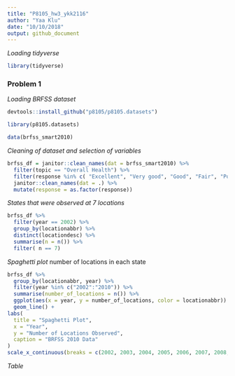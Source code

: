 ```yaml
---
title: "P8105_hw3_ykk2116"
author: "Yaa Klu"
date: "10/10/2018"
output: github_document
---
```


_Loading tidyverse_

```r
library(tidyverse)
```

### Problem 1

_Loading BRFSS dataset_

```r
devtools::install_github("p8105/p8105.datasets")

library(p8105.datasets)

data(brfss_smart2010)
```

_Cleaning of dataset and selection of variables_

```r
brfss_df = janitor::clean_names(dat = brfss_smart2010) %>%
  filter(topic == "Overall Health") %>%
  filter(response %in% c( "Excellent", "Very good", "Good", "Fair", "Poor")) %>%
  janitor::clean_names(dat = .) %>%
  mutate(response = as.factor(response))
```


_States that were observed at 7 locations_

```r
brfss_df %>%
  filter(year == 2002) %>%
  group_by(locationabbr) %>%
  distinct(locationdesc) %>%
  summarise(n = n()) %>%
  filter( n == 7)
```



_Spaghetti plot_ number of locations in each state

```r
brfss_df %>%
  group_by(locationabbr, year) %>%
  filter(year %in% c("2002":"2010")) %>%
  summarise(number_of_locations = n()) %>%
  ggplot(aes(x = year, y = number_of_locations, color = locationabbr)) +
  geom_line() +
labs(
  title = "Spaghetti Plot",
  x = "Year",
  y = "Number of Locations Observed",
  caption = "BRFSS 2010 Data"
)
scale_x_continuous(breaks = c(2002, 2003, 2004, 2005, 2006, 2007, 2008, 2009, 2010))
```










_Table_


  
  








 